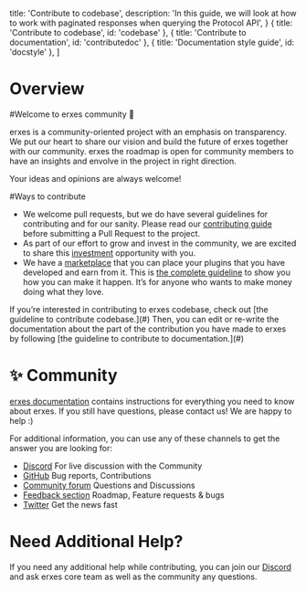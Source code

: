 


  title: 'Contribute to codebase',
  description:
    'In this guide, we will look at how to work with paginated responses when querying the Protocol API',
}
  { title: 'Contribute to codebase', id: 'codebase' },
  { title: 'Contribute to documentation', id: 'contributedoc' },
  { title: 'Documentation style guide', id: 'docstyle' },
]

<HeroPattern />

# Overview

#Welcome to erxes community 👋

erxes is a community-oriented project with an emphasis on transparency. We put our heart to share our vision and build the future of erxes together with our community. erxes the roadmap is open for community members to have an insights and envolve in the project in right direction.

Your ideas and opinions are always welcome!

#Ways to contribute
- We welcome pull requests, but we do have several guidelines for contributing and for our sanity. Please read our [contributing guide](#) before submitting a Pull Request to the project.
- As part of our effort to grow and invest in the community, we are excited to share this [investment](#) opportunity with you.
- We have a [marketplace](#) that you can place your plugins that you have developed and earn from it. This is [the complete guideline](#) to show you how you can make it happen. It’s for anyone who wants to make money doing what they love.

<Note>
  If you’re interested in contributing to erxes codebase, check out [the guideline to contribute codebase.](#) Then, 
  you can edit or re-write the documentation about the part of the contribution you have made to erxes by 
  following [the guideline to contribute to documentation.](#)
</Note>

# ✨ Community
[erxes documentation](#) contains instructions for everything you need to know about erxes.
If you still have questions, please contact us! We are happy to help :)

For additional information, you can use any of these channels to get the answer you are looking for:

- [Discord](#) For live discussion with the Community
- [GitHub](#) Bug reports, Contributions
- [Community forum](#) Questions and Discussions
- [Feedback section](#) Roadmap, Feature requests & bugs
- [Twitter](#) Get the news fast

# Need Additional Help?
If you need any additional help while contributing, you can join our [Discord](#) and ask erxes core team as well as the community any questions.

